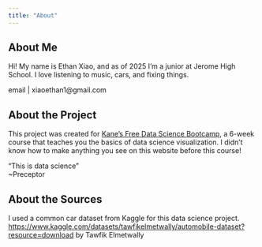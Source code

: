 ```yaml
---
title: "About"
---
```


## About Me
Hi! My name is Ethan Xiao, and as of 2025 I’m a junior at Jerome High School. I love listening to music, cars, and fixing things.

email | xiaoethan1@gmail.com

## About the Project
This project was created for [Kane’s Free Data Science Bootcamp](https://bootcamp.davidkane.info), a 6-week course that teaches you the basics of data science visualization. I didn’t know how to make anything you see on this website before this course!

"This is data science"
\
  ~Preceptor
  
## About the Sources
I used a common car dataset from Kaggle for this data science project. [https://www.kaggle.com/datasets/tawfikelmetwally/automobile-dataset?resource=download](https://www.kaggle.com/datasets/tawfikelmetwally/automobile-dataset?resource=download) by Tawfik Elmetwally